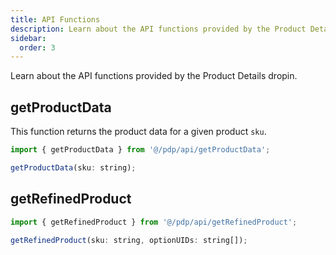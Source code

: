 ```yaml
---
title: API Functions
description: Learn about the API functions provided by the Product Details dropin.
sidebar:
  order: 3
---
```


Learn about the API functions provided by the Product Details dropin.

## getProductData

This function returns the product data for a given product `sku`.

```javascript
import { getProductData } from '@/pdp/api/getProductData';

getProductData(sku: string);
```

## getRefinedProduct

```js
import { getRefinedProduct } from '@/pdp/api/getRefinedProduct';

getRefinedProduct(sku: string, optionUIDs: string[]);
```
